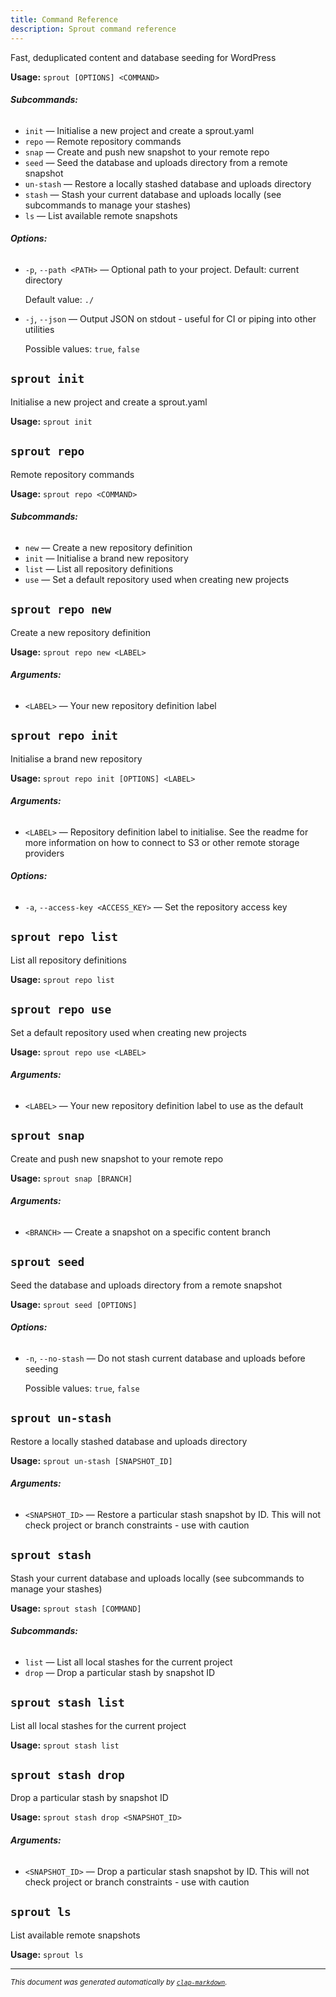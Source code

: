 ```yaml
---
title: Command Reference
description: Sprout command reference
---
```


Fast, deduplicated content and database seeding for WordPress

**Usage:** `sprout [OPTIONS] <COMMAND>`

###### **Subcommands:**

* `init` — Initialise a new project and create a sprout.yaml
* `repo` — Remote repository commands
* `snap` — Create and push new snapshot to your remote repo
* `seed` — Seed the database and uploads directory from a remote snapshot
* `un-stash` — Restore a locally stashed database and uploads directory
* `stash` — Stash your current database and uploads locally (see subcommands to manage your stashes)
* `ls` — List available remote snapshots

###### **Options:**

* `-p`, `--path <PATH>` — Optional path to your project. Default: current directory

  Default value: `./`
* `-j`, `--json` — Output JSON on stdout - useful for CI or piping into other utilities

  Possible values: `true`, `false`




## `sprout init`

Initialise a new project and create a sprout.yaml

**Usage:** `sprout init`



## `sprout repo`

Remote repository commands

**Usage:** `sprout repo <COMMAND>`

###### **Subcommands:**

* `new` — Create a new repository definition
* `init` — Initialise a brand new repository
* `list` — List all repository definitions
* `use` — Set a default repository used when creating new projects



## `sprout repo new`

Create a new repository definition

**Usage:** `sprout repo new <LABEL>`

###### **Arguments:**

* `<LABEL>` — Your new repository definition label



## `sprout repo init`

Initialise a brand new repository

**Usage:** `sprout repo init [OPTIONS] <LABEL>`

###### **Arguments:**

* `<LABEL>` — Repository definition label to initialise. See the readme for more information on how to connect to S3 or other remote storage providers

###### **Options:**

* `-a`, `--access-key <ACCESS_KEY>` — Set the repository access key



## `sprout repo list`

List all repository definitions

**Usage:** `sprout repo list`



## `sprout repo use`

Set a default repository used when creating new projects

**Usage:** `sprout repo use <LABEL>`

###### **Arguments:**

* `<LABEL>` — Your new repository definition label to use as the default



## `sprout snap`

Create and push new snapshot to your remote repo

**Usage:** `sprout snap [BRANCH]`

###### **Arguments:**

* `<BRANCH>` — Create a snapshot on a specific content branch



## `sprout seed`

Seed the database and uploads directory from a remote snapshot

**Usage:** `sprout seed [OPTIONS]`

###### **Options:**

* `-n`, `--no-stash` — Do not stash current database and uploads before seeding

  Possible values: `true`, `false`




## `sprout un-stash`

Restore a locally stashed database and uploads directory

**Usage:** `sprout un-stash [SNAPSHOT_ID]`

###### **Arguments:**

* `<SNAPSHOT_ID>` — Restore a particular stash snapshot by ID. This will not check project or branch constraints - use with caution



## `sprout stash`

Stash your current database and uploads locally (see subcommands to manage your stashes)

**Usage:** `sprout stash [COMMAND]`

###### **Subcommands:**

* `list` — List all local stashes for the current project
* `drop` — Drop a particular stash by snapshot ID



## `sprout stash list`

List all local stashes for the current project

**Usage:** `sprout stash list`



## `sprout stash drop`

Drop a particular stash by snapshot ID

**Usage:** `sprout stash drop <SNAPSHOT_ID>`

###### **Arguments:**

* `<SNAPSHOT_ID>` — Drop a particular stash snapshot by ID. This will not check project or branch constraints - use with caution



## `sprout ls`

List available remote snapshots

**Usage:** `sprout ls`



<hr/>

<small><i>
    This document was generated automatically by
    <a href="https://crates.io/crates/clap-markdown"><code>clap-markdown</code></a>.
</i></small>

